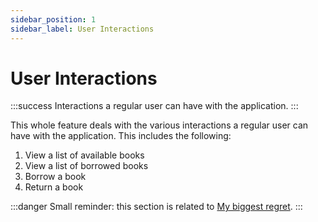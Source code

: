 ```yaml
---
sidebar_position: 1
sidebar_label: User Interactions
---
```


# User Interactions

:::success
Interactions a regular user can have with the application.
:::

This whole feature deals with the various interactions a regular user can have with the application. This includes the following:

1. View a list of available books
2. View a list of borrowed books
3. Borrow a book
4. Return a book

:::danger
Small reminder: this section is related to [My biggest regret](../../overview#biggest-regret).
:::